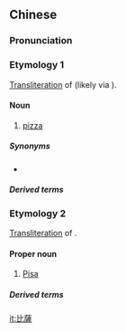 {{also|比萨}}
==Chinese==
{{zh-forms|s=比萨}}

===Pronunciation===
{{zh-pron
|m=bǐsà
|c=bei2 saat3
|cat=n,pn
}}

===Etymology 1===
[[transliteration|Transliteration]] of {{etyl|it|zh}} {{m|it|pizza}} (likely via {{etyl|en|zh}}).

====Noun====
{{zh-noun}}

# [[pizza]]

=====Synonyms=====
* {{zh-l|披薩}}

=====Derived terms=====
{{zh-der|比薩餅}}

===Etymology 2===
{{wikipedia|lang=zh}}
[[transliteration|Transliteration]] of {{etyl|it|zh}} {{m|it|Pisa}}.

====Proper noun====
{{zh-proper noun}}

# [[Pisa]] {{gloss|city and province in Italy}}

=====Derived terms=====
{{zh-der|比薩斜塔}}

{{zh-cat|Foods}}

[[it:比薩]]